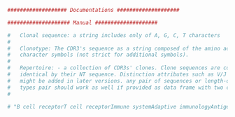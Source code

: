 ```r
################### Documentations ####################

#################### Manual ####################

#   Clonal sequence: a string includes only of A, G, C, T characters
#
#   Clonotype: The CDR3's sequence as a string composed of the amino acid
#   character symbols (not strict for additional symbols).
#
#   Repertoire: - a collection of CDR3s' clones. Clone sequences are considered
#   identical by their NT sequence. Distinction attributes such as V/J segments
#   might be added in later versions. any pair of sequences or length-one data
#   types pair should work as well if provided as data frame with two columns
#

# "B cell receptorT cell receptorImmune systemAdaptive immunologyAntigenSingle cell sequencingClusteringMachine-learning"







```

